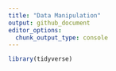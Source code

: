 ```yaml
---
title: "Data Manipulation"
output: github_document
editor_options: 
  chunk_output_type: console
---
```


```r
library(tidyverse)

```
